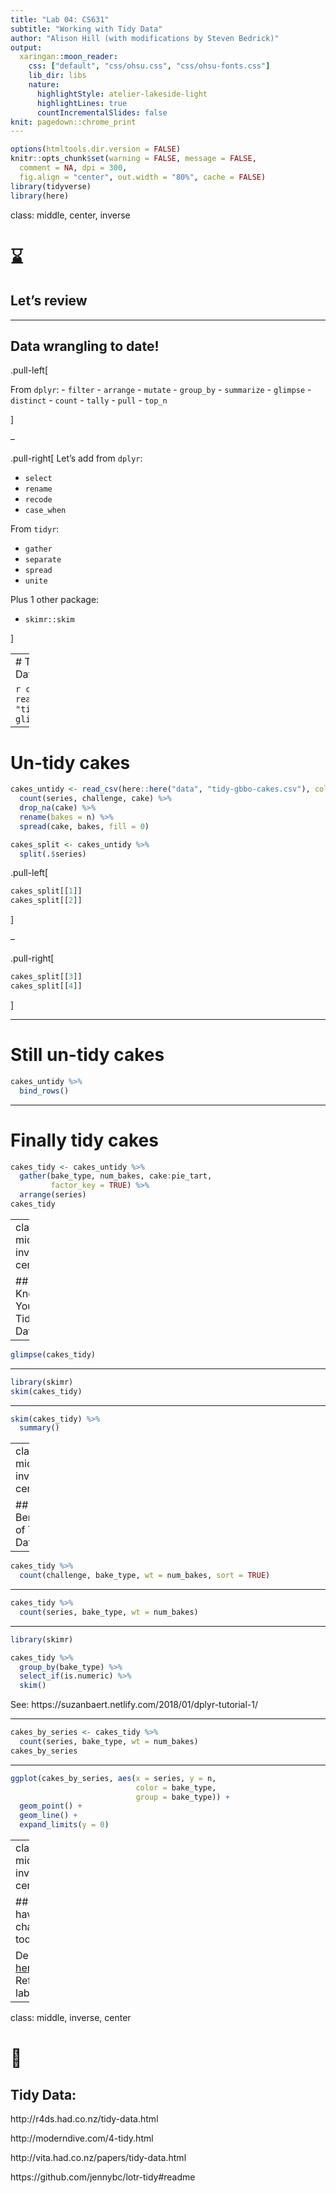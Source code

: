 ```yaml
---
title: "Lab 04: CS631"
subtitle: "Working with Tidy Data"
author: "Alison Hill (with modifications by Steven Bedrick)"
output:
  xaringan::moon_reader:
    css: ["default", "css/ohsu.css", "css/ohsu-fonts.css"]
    lib_dir: libs
    nature:
      highlightStyle: atelier-lakeside-light
      highlightLines: true
      countIncrementalSlides: false
knit: pagedown::chrome_print
---
```

```r
options(htmltools.dir.version = FALSE)
knitr::opts_chunk$set(warning = FALSE, message = FALSE, 
  comment = NA, dpi = 300,
  fig.align = "center", out.width = "80%", cache = FALSE)
library(tidyverse)
library(here)
```


class: middle, center, inverse

# ⌛️

## Let's review 

---

## Data wrangling to date! 


.pull-left[

From `dplyr`:
- `filter`
- `arrange`
- `mutate`
- `group_by`
- `summarize`
- `glimpse`
- `distinct`
- `count`
- `tally`
- `pull`
- `top_n`

]

--

.pull-right[
Let's add from `dplyr`:

- `select`
- `rename`
- `recode`
- `case_when`

From `tidyr`:

- `gather`
- `separate`
- `spread`
- `unite`

Plus 1 other package:

- `skimr::skim`

]

---
# The Great British Baking Data Set

```r
cakes_raw <- read_csv(here::here("data", "tidy-gbbo-cakes.csv"))
glimpse(cakes_raw)
```

---

# Un-tidy cakes

```r
cakes_untidy <- read_csv(here::here("data", "tidy-gbbo-cakes.csv"), col_types = cols(series = col_factor(levels = NULL))) %>% 
  count(series, challenge, cake) %>% 
  drop_na(cake) %>% 
  rename(bakes = n) %>% 
  spread(cake, bakes, fill = 0) 

cakes_split <- cakes_untidy %>% 
  split(.$series) 
```


.pull-left[
```r
cakes_split[[1]]
cakes_split[[2]]
```
]

--


.pull-right[
```r
cakes_split[[3]]
cakes_split[[4]]
```
]

---

# Still un-tidy cakes


```r
cakes_untidy %>% 
  bind_rows()
```


---

# Finally tidy cakes

```r
cakes_tidy <- cakes_untidy %>% 
  gather(bake_type, num_bakes, cake:pie_tart, 
         factor_key = TRUE) %>% 
  arrange(series)
cakes_tidy
```

---
class: middle, inverse, center

## Know Your Tidy Data

---

```r
glimpse(cakes_tidy)
```


---

```r
library(skimr)
skim(cakes_tidy)
```

---

```r
skim(cakes_tidy) %>% 
  summary() 
```


---
class: middle, inverse, center

## Benefits of Tidy Data


---


```r
cakes_tidy %>% 
  count(challenge, bake_type, wt = num_bakes, sort = TRUE)
```

---


```r
cakes_tidy %>% 
  count(series, bake_type, wt = num_bakes)
```

---

```r
library(skimr)

cakes_tidy %>% 
  group_by(bake_type) %>% 
  select_if(is.numeric) %>% 
  skim()
```

See: https://suzanbaert.netlify.com/2018/01/dplyr-tutorial-1/

---


```r
cakes_by_series <- cakes_tidy %>% 
  count(series, bake_type, wt = num_bakes) 
cakes_by_series
```

---


```r
ggplot(cakes_by_series, aes(x = series, y = n, 
                            color = bake_type,
                            group = bake_type)) +
  geom_point() +
  geom_line() +
  expand_limits(y = 0)
```

---
class: middle, inverse, center


## You have 2 challenges today!

Described [here](04-challenge.html)
Reference lab [here](04-distributions.html)


---
class: middle, inverse, center

# 🍱

## Tidy Data:

http://r4ds.had.co.nz/tidy-data.html

http://moderndive.com/4-tidy.html

http://vita.had.co.nz/papers/tidy-data.html

https://github.com/jennybc/lotr-tidy#readme